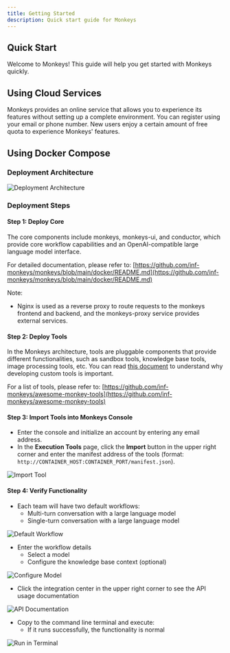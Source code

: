 ```yaml
---
title: Getting Started
description: Quick start guide for Monkeys
---
```


## Quick Start

Welcome to Monkeys! This guide will help you get started with Monkeys quickly.

## Using Cloud Services

Monkeys provides an online service that allows you to experience its features without setting up a complete environment. You can register using your email or phone number. New users enjoy a certain amount of free quota to experience Monkeys' features.

## Using Docker Compose

### Deployment Architecture

![Deployment Architecture](~/assets/installation/helm-architecture.png)

### Deployment Steps

#### Step 1: Deploy Core

The core components include monkeys, monkeys-ui, and conductor, which provide core workflow capabilities and an OpenAI-compatible large language model interface.

For detailed documentation, please refer to: [https://github.com/inf-monkeys/monkeys/blob/main/docker/README.md](https://github.com/inf-monkeys/monkeys/blob/main/docker/README.md)

Note:
- Nginx is used as a reverse proxy to route requests to the monkeys frontend and backend, and the monkeys-proxy service provides external services.

#### Step 2: Deploy Tools

In the Monkeys architecture, tools are pluggable components that provide different functionalities, such as sandbox tools, knowledge base tools, image processing tools, etc. You can read [this document](/docs/en/tools/build-custom-tools) to understand why developing custom tools is important.

For a list of tools, please refer to: [https://github.com/inf-monkeys/awesome-monkey-tools](https://github.com/inf-monkeys/awesome-monkey-tools)

#### Step 3: Import Tools into Monkeys Console

- Enter the console and initialize an account by entering any email address.
- In the **Execution Tools** page, click the **Import** button in the upper right corner and enter the manifest address of the tools (format: `http://CONTAINER_HOST:CONTAINER_PORT/manifest.json`).

![Import Tool](~/assets/installation/import-tool.png)

#### Step 4: Verify Functionality

- Each team will have two default workflows:
  - Multi-turn conversation with a large language model
  - Single-turn conversation with a large language model

![Default Workflow](~/assets/installation/default-workflow.png)

- Enter the workflow details
  - Select a model
  - Configure the knowledge base context (optional)

![Configure Model](~/assets/installation/config-model.png)

- Click the integration center in the upper right corner to see the API usage documentation

![API Documentation](~/assets/installation/api-doc.png)

- Copy to the command line terminal and execute:
  - If it runs successfully, the functionality is normal

![Run in Terminal](~/assets/installation/run-in-terminal.png)
